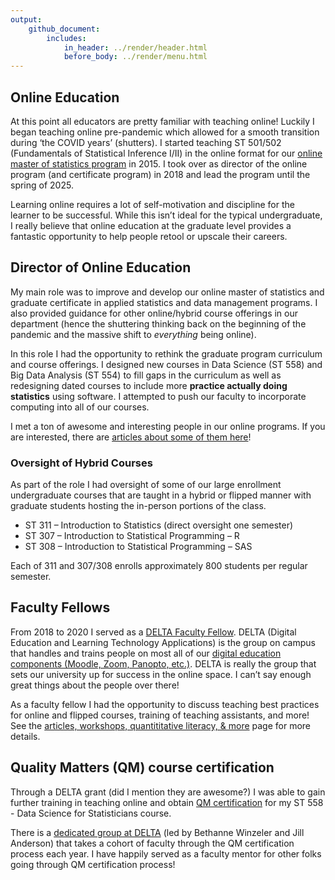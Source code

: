 ```yaml
---
output: 
    github_document:
        includes: 
            in_header: ../render/header.html
            before_body: ../render/menu.html
---
```


## Online Education

At this point all educators are pretty familiar with teaching online! Luckily I began teaching online pre-pandemic which allowed for a smooth transition during 'the COVID years' (shutters). I started teaching ST 501/502 (Fundamentals of Statistical Inference I/II) in the online format for our <a href = "https://statistics.sciences.ncsu.edu/graduate/online-programs/" target = "_blank">online master of statistics program</a> in 2015. I took over as director of the online program (and certificate program) in 2018 and lead the program until the spring of 2025. 

Learning online requires a lot of self-motivation and discipline for the learner to be successful. While this isn't ideal for the typical undergraduate, I really believe that online education at the graduate level provides a fantastic opportunity to help people retool or upscale their careers. 

## Director of Online Education

My main role was to improve and develop our online master of statistics and graduate certificate in applied statistics and data management programs. I also provided guidance for other online/hybrid course offerings in our department (hence the shuttering thinking back on the beginning of the pandemic and the massive shift to *everything* being online). 

In this role I had the opportunity to rethink the graduate program curriculum and course offerings. I designed new courses in Data Science (ST 558) and Big Data Analysis (ST 554) to fill gaps in the curriculum as well as redesigning dated courses to include more **practice actually doing statistics** using software. I attempted to push our faculty to incorporate computing into all of our courses. 

I met a ton of awesome and interesting people in our online programs. If you are interested, there are <a href= "https://statistics.sciences.ncsu.edu/graduate/online-programs/online-students-faculty/" target ="_blank">articles about some of them here</a>!

### Oversight of Hybrid Courses

As part of the role I had oversight of some of our large enrollment undergraduate courses that are taught in a hybrid or flipped manner with graduate students hosting the in-person portions of the class.  

- ST 311 – Introduction to Statistics (direct oversight one semester) 
- ST 307 – Introduction to Statistical Programming – R 
- ST 308 – Introduction to Statistical Programming – SAS

Each of 311 and 307/308 enrolls approximately 800 students per regular semester. 

## Faculty Fellows

From 2018 to 2020 I served as a <a href = "https://delta.ncsu.edu/about-delta/meet-our-faculty-fellows/" target = "_blank">DELTA Faculty Fellow</a>.  DELTA (Digital Education and Learning Technology Applications) is the group on campus that handles and trains people on most all of our <a href = "https://ncsu.service-now.com/delta?id=delta_home" target = "_blank">digital education components (Moodle, Zoom, Panopto, etc.)</a>.  DELTA is really the group that sets our university up for success in the online space.  I can't say enough great things about the people over there! 

As a faculty fellow I had the opportunity to discuss teaching best practices for online and flipped courses, training of teaching assistants, and more! See the <a href = "ArticlesWorkshops.html" target = "_blank">articles, workshops, quantititative literacy, & more</a> page for more details.

## Quality Matters (QM) course certification  

Through a DELTA grant (did I mention they are awesome?) I was able to gain further training in teaching online and obtain <a href = "https://www.qualitymatters.org/" target = "_blank">QM certification</a> for my ST 558 - Data Science for Statisticians course. 

There is a <a href = "https://delta.ncsu.edu/course-planning/delta-grants/" target = "_blank">dedicated group at DELTA</a> (led by Bethanne Winzeler and Jill Anderson) that takes a cohort of faculty through the QM certification process each year. I have happily served as a faculty mentor for other folks going through QM certification process!

